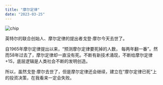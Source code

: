 ```yaml
---
title: "摩尔定律"
date: "2023-03-25"
---
```


![chip](/chip.jpg)

英特尔的联合创始人、摩尔定律的提出者戈登·摩尔今天去世了。

自1965年摩尔定律提出以来，“预测摩尔定律要死掉的人数， 每两年翻一番”。然而58年过去了，摩尔定律却一直没有死。不断有新技术涌现，不断给摩尔定律+1S，底层逻辑是人类社会不断的发明创造。

所以，虽然戈登·摩尔去世了，但是摩尔定律还会继续，建立在“摩尔定律已死”上的投资决策，在我看来一定会失败。